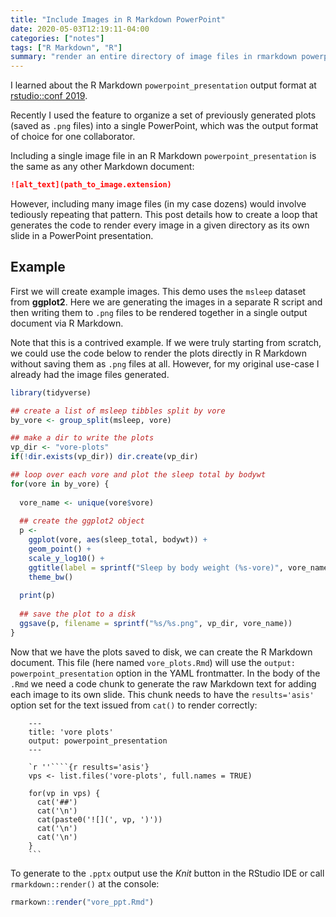 ```yaml
---
title: "Include Images in R Markdown PowerPoint"
date: 2020-05-03T12:19:11-04:00
categories: ["notes"]
tags: ["R Markdown", "R"]
summary: "render an entire directory of image files in rmarkdown powerpoint output"
---
```


I learned about the R Markdown `powerpoint_presentation` output format at [rstudio::conf 2019](http://www.nagraj.net/notes/rstudioconf2019/#rmdpp).

Recently I used the feature to organize a set of previously generated plots (saved as `.png` files) into a single PowerPoint, which was the output format of choice for one collaborator.

Including a single image file in an R Markdown `powerpoint_presentation` is the same as any other Markdown document:

```md
![alt_text](path_to_image.extension)
```

However, including many image files (in my case dozens) would involve tediously repeating that pattern. This post details how to create a loop that generates the code to render every image in a given directory as its own slide in a PowerPoint presentation.

## Example

First we will create example images. This demo uses the `msleep` dataset from **ggplot2**. Here we are generating the images in a separate R script and then writing them to `.png` files to be rendered together in a single output document via R Markdown. 

Note that this is a contrived example. If we were truly starting from scratch, we could use the code below to render the plots directly in R Markdown without saving them as `.png` files at all. However, for my original use-case I already had the image files generated. 


```r
library(tidyverse)

## create a list of msleep tibbles split by vore
by_vore <- group_split(msleep, vore)

## make a dir to write the plots
vp_dir <- "vore-plots"
if(!dir.exists(vp_dir)) dir.create(vp_dir)

## loop over each vore and plot the sleep total by bodywt
for(vore in by_vore) {
  
  vore_name <- unique(vore$vore)
  
  ## create the ggplot2 object
  p <-
    ggplot(vore, aes(sleep_total, bodywt)) +
    geom_point() +
    scale_y_log10() +
    ggtitle(label = sprintf("Sleep by body weight (%s-vore)", vore_name)) +
    theme_bw()
  
  print(p)
  
  ## save the plot to a disk
  ggsave(p, filename = sprintf("%s/%s.png", vp_dir, vore_name))
}

```

Now that we have the plots saved to disk, we can create the R Markdown document. This file (here named `vore_plots.Rmd`) will use the `output: powerpoint_presentation` option in the YAML frontmatter. In the body of the `.Rmd` we need a code chunk to generate the raw Markdown text for adding each image to its own slide. This chunk needs to have the `results='asis'` option set for the text issued from `cat()` to render correctly:

```text
    ---
    title: 'vore plots'
    output: powerpoint_presentation
    ---
    
    `r ''````{r results='asis'}
    vps <- list.files('vore-plots', full.names = TRUE)
    
    for(vp in vps) {
      cat('##')
      cat('\n')
      cat(paste0('![](', vp, ')'))
      cat('\n')
      cat('\n')
    }
    ```
```

To generate to the `.pptx` output use the *Knit* button in the RStudio IDE or call `rmarkdown::render()` at the console:

```r
rmarkown::render("vore_ppt.Rmd")
```


